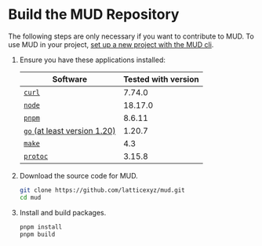 # Build the MUD Repository

The following steps are only necessary if you want to contribute to MUD. To use MUD in your project, [set up a new project with the MUD cli](/quick-start).

1. Ensure you have these applications installed:

   | Software                                                                                    | Tested with version |
   | ------------------------------------------------------------------------------------------- | ------------------- |
   | [`curl`](https://curl.se/)                                                                  | 7.74.0              |
   | [`node`](https://nodejs.org/en/download/package-manager)                                    | 18.17.0             |
   | [`pnpm`](https://pnpm.io/)                                                                  | 8.6.11              |
   | [`go` (at least version 1.20)](https://go.dev/dl/)                                          | 1.20.7              |
   | [`make`](https://www.gnu.org/software/make/)                                                | 4.3                 |
   | [`protoc`](https://grpc.io/docs/protoc-installation/#install-pre-compiled-binaries-any-os/) | 3.15.8              |

1. Download the source code for MUD.

   ```sh copy
   git clone https://github.com/latticexyz/mud.git
   cd mud
   ```

1. Install and build packages.

   ```sh copy
   pnpm install
   pnpm build
   ```
